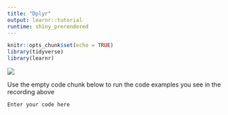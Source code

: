 ```yaml
---
title: "Dplyr"
output: learnr::tutorial
runtime: shiny_prerendered
---
```


```r
knitr::opts_chunk$set(echo = TRUE)
library(tidyverse)
library(learnr)
```

![](https://www.youtube.com/watch?v=RAFlQ0hv-Y4&t=3091s)

Use the empty code chunk below to run the code examples you see in the recording above

```r
Enter your code here
```
